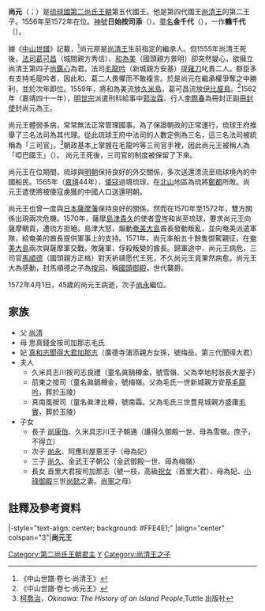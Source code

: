 {{第二尚氏王朝君主
| 名稱=尚元王
| 代數=14
| 第二尚氏代數=5
| 前任=[[尚清王|尚清王]]
| 繼任=[[尚永王|尚永王]]
| 畫像=[[File:King_Sho_Gen.jpg|250px]]
| 說明=尚元王的[[御後繪|御後繪]]<br /><small>[[向元瑚|向元瑚]]（小橋川朝安）繪於1796年</small>
| 在位=1556年－1572年
| 宗主國=[[明朝|明朝]]
| 年號=[[嘉靖|嘉靖]]<br/>[[隆庆_(明朝)|隆慶]]
| 冊封年=1562年
| 冊封使=
| 正冊封使=刑科給事中[[郭汝霖|郭汝霖]]
| 副冊封使=行人[[李際春_(嘉靖進士)|李際春]]
| 姓名=尚元
| 封號=久米中城王子
| 童名=金千代（一作鶴千代）
| 別名=
| 神號=日始按司添
| 出生=1528年<br>嘉靖七年
| 立世子=
| 逝世={{death year and age|1572|1528}}<br>隆慶六年四月初一
| 陵墓=[[玉陵|玉陵]]
| 父親=[[尚清王|尚清王]]
| 嫡母=
| 母親=思真錢金按司加那志毛氏
| 妃=[[真和志聞得大君加那志|真和志聞得大君加那志]]
| 夫人=久米具志川按司志良禮（童名眞鍋樽金，號雪嶺）<br/>前東之按司毛氏（童名、眞鍋樽金，號[[毛梅嶺|梅嶺]]<br/>真南風按司毛氏（童名眞津比樽，號南霜）
| 妻=
| 位號不明=
| 王子=
| 直王子=阿應利屋惠王子[[尚永|尚永]]
| 脇王子=久米具志川王子[[尚康伯|尚康伯]]（朝通，母雪嶺）<br/>金武王子[[尚久|尚久]]（母梅嶺）
| 王女=
| 嫡王女=首里大君按司加那志（號[[尚一枝|一枝]]）
| 庶王女=
| 註釋=
|}}
'''尚元'''（{{ryu|r=尚元|kn=ショーグヮン|rm=Shō Gwan|f=h}}；{{Bd|1528年||1572年}}）是[[琉球國|琉球國]][[第二尚氏王朝|第二尚氏王朝]]第五代國王。他是第四代國王[[尚清王|尚清王]]的第二王子。1556年至1572年在位。[[神號|神號]]'''日始按司添'''（{{ryu|r=日始按司添|kn=ティダシアンジシー|rm=Tiidashi Anjisii}}）。[[童名|童名]]'''金千代'''（{{ryu|r=金千代|kn=カニチヨ|rm=Kanichiyo}}），一作'''鶴千代'''（{{ryu|r=鶴千代|kn=チルチヨ|rm=Chiruchiyo}}）。

據《[[中山世譜|中山世譜]]》記載，<ref>《中山世譜·卷七·尚清王》</ref>尚元原是[[尚清王|尚清王]]生前指定的繼承人。但1555年尚清王死後，[[法司|法司]][[葛可昌|葛可昌]]（城間親方秀信）、[[和為美|和為美]]（國頭親方景明）卻突然變心，欲擁立尚清王第四子[[尚鑑心|尚鑑心]]為君。法司[[毛龍吟|毛龍吟]]（新城親方安基）提[[薙刀|薙刀]]叱責二人。群臣多有支持毛龍吟者，因此和、葛二人畏懼而不敢複言。於是尚元在繼承權爭奪之中勝利，並於次年即位。1559年，將和為美流放[[久米島|久米島]]，葛可昌流放[[伊平屋島|伊比屋島]]。<ref>《中山世譜·卷七·尚元王》</ref>1562年（嘉靖四十一年），[[明世宗|明世宗]]派遣刑科給事中[[郭汝霖|郭汝霖]]、行人[[李際春_(嘉靖進士)|李際春]]為冊封正副[[冊封使|冊封使]]封尚元為王。

尚元王體弱多病，常常無法正常管理國事。為了保證朝政的正常運行，琉球王府推舉了三名法司為其代理。從此琉球王府中法司的人數定例為三名，這三名法司被統稱為「三司官」。<Ref>[[柯喬治|柯喬治]]，''Okinawa: The History of an Island People'',Tuttle 出版社</Ref>朝政基本上掌握在毛龍吟等三司官手裡，因此尚元王被稱人為「啞巴國王」（{{ryu|r=チーグー王}}）。 尚元王死後，三司官的制度被保留了下來。

尚元王在位期間，琉球與[[明朝|明朝]]保持良好的外交關係，多次送還漂流至琉球境內的中國船民。1565年（[[嘉靖|嘉靖]]44年），[[倭寇|倭寇]]過境琉球，在[[北山監守|北山]]地區為琉將[[鄭都|鄭都]]所敗。尚元王遣使將被倭寇虜獲的中國人口送還明朝。

尚元王也曾一度與[[日本|日本]][[薩摩藩|薩摩藩]]保持良好的關係，然而在1570年至1572年，雙方關係出現兩次危機。1570年，薩摩[[島津貴久|島津貴久]]的使者[[雪岑|雪岑]]和尚至琉球，要求尚元王向薩摩朝貢，遭琉方拒絕。島津大怒，煽動[[奄美大島|奄美大島]]酋長發動叛亂，並向奄美派遣軍隊，給奄美的酋長提供軍事上的支持。1571年，尚元率船五十餘隻御駕親征，在[[奄美大島|奄美大島]]兩次與薩摩軍交戰，敗薩軍，俘殺叛變的酋長。歸軍途中，尚元王病危，三司官[[馬順德|馬順德]]（國頭親方正格）對天祈禱愿代王死，不久尚元王竟果然病愈。尚元王大為感動，封馬順德之子為[[按司|按司]]，稱[[國頭御殿|國頭御殿]]，世代襲爵。

1572年4月1日，45歲的尚元王病逝，次子[[尚永|尚永]]繼位。

== 家族 ==
*父 [[尚清|尚清]]
*母 思真錢金按司加那志毛氏
*妃 [[真和志聞得大君加那志|真和志聞得大君加那志]]（廣德寺浦添親方女孫，號梅岳。第三代聞得大君）
*夫人
**久米具志川按司志良禮（童名眞鍋樽金，號雪嶺、父為幸地村翁長大屋子）
**前東之按司（童名眞鍋樽金，號梅嶺。父為毛氏一世新城親方安基[[毛龍吟|毛龍吟]]，葬於玉陵）
**真南風按司（童名眞津比樽，號南霜。父為毛氏三世豊見城親方盛庸[[毛實_(琉球)|毛實]]，葬於玉陵）
*子女
**長子 [[尚康伯|尚康伯]]、久米具志川王子朝通（護得久御殿一世、母為雪嶺。庶子，不得立）
**次子 [[尚永|尚永]]、阿應利屋恵王子（母為妃）
**三子 [[尚久|尚久]]、金武王子朝公（金武御殿一世、母為梅嶺）
**長女 首里大君按司加那志（號一枝，高級[[祝女|祝女]]（首里大君）、母為妃、[[小祿御殿|小祿御殿]]三世[[尚懿|尚懿]]之妻。[[尚寧王|尚寧]]之母）

== 註釋及參考資料 ==
{{reflist|1}}

{{start box}}
|-style="text-align: center; background: #FFE4E1;"
|align="center" colspan="3"|'''尚元王'''
{{s-before|[[尚清王|尚清王]]}}
{{s-title|第五代[[琉球君主列表#第二尚氏王朝|第二尚氏王朝國王]]|1556年—1572年}}
{{s-after|[[尚永王|尚永王]]}}
{{s-before|[[尚清王|尚清王]]}}
{{s-title|第十四代[[琉球君主列表|琉球國中山王]]|1556年—1572年}}
{{s-after|[[尚永王|尚永王]]}}
{{end box}}

{{琉球歷代君主}}


[[Category:第二尚氏王朝君主|Category:第二尚氏王朝君主]]
[[Category:琉球尚氏|Y]]
[[Category:尚清王之子|Category:尚清王之子]]